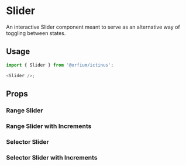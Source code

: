 
<Meta title="Design System/Slider" component={Slider} />

# Slider

An interactive Slider component meant to serve as an alternative way of toggling between states.

## Usage

```js
import { Slider } from '@orfium/ictinus';

<Slider />;
```

## Props

<ArgsTable of={Slider} />

### Range Slider

<Canvas>
  <Story name="Range Slider (DontTest)" parameters={{ decorators: [withKnobs] }}>
    <SliderShowcase isSelector={false} isDisabled={boolean('isDisabled', false)} />
  </Story>
</Canvas>

### Range Slider with Increments

<Canvas>
  <Story name="Range Slider with Increments (DontTest)" parameters={{ decorators: [withKnobs] }}>
    <SliderShowcase
      isSelector={false}
      isDisabled={boolean('isDisabled', false)}
      hasIncrements={true}
    />
  </Story>
</Canvas>

### Selector Slider

<Canvas>
  <Story name="Selector Slider (DontTest)" parameters={{ decorators: [withKnobs] }}>
    <SliderShowcase isSelector={true} isDisabled={boolean('isDisabled', false)} />
  </Story>
</Canvas>

### Selector Slider with Increments

<Canvas>
  <Story name="Selector Slider with Increments (DontTest)" parameters={{ decorators: [withKnobs] }}>
    <SliderShowcase
      isDisabled={boolean('isDisabled', false)}
      isSelector={true}
      hasIncrements={true}
    />
  </Story>
</Canvas>
